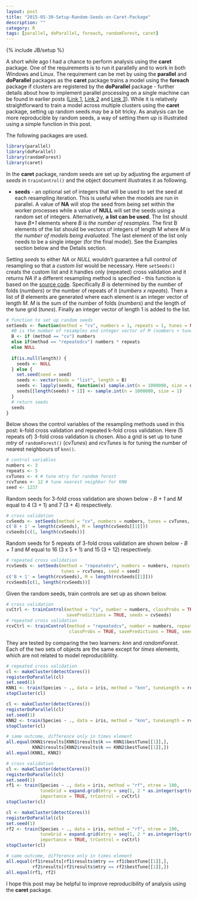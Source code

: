 ```yaml
---
layout: post
title: "2015-05-30-Setup-Random-Seeds-on-Caret-Package"
description: ""
category: R
tags: [parallel, doParallel, foreach, randomForest, caret]
---
```

{% include JB/setup %}

A short while ago I had a chance to perform analysis using the **caret** package. One of the requirements is to run it parallelly and to work in both Windows and Linux. The requirement can be met by using the **parallel** and **doParallel** packages as the **caret** package trains a model using the **foreach** package if clusters are registered by the **doParallel** package - further details about how to implement parallel processing on a single machine can be found in earlier posts ([Link 1](http://jaehyeon-kim.github.io/r/2015/03/14/Parallel-Processing-on-Single-Machine-Part-I/), [Link 2](http://jaehyeon-kim.github.io/r/2015/03/17/Parallel-Processing-on-Single-Machine-Part-II/) and [Link 3](http://jaehyeon-kim.github.io/r/2015/03/19/Parallel-Processing-on-Single-Machine-Part-III/)). While it is relatively straightforward to train a model across multiple clusters using the **caret** package, setting up random seeds may be a bit tricky. As analysis can be more reproducible by random seeds, a way of setting them up is illustrated using a simple function in this post.

The following packages are used.

```r
library(parallel)
library(doParallel)
library(randomForest)
library(caret)
```

In the **caret** package, random seeds are set up by adjusting the argument of *seeds* in `trainControl()` and the object document illustrates it as following.

+ **seeds** - an optional set of integers that will be used to set the seed at each resampling iteration. This is useful when the models are run in parallel. A value of **NA** will stop the seed from being set within the worker processes while a value of **NULL** will set the seeds using a random set of integers. Alternatively, **a list can be used**. The list should have *B+1* elements where *B is the number of resamples*. The first B elements of the list should be vectors of integers of length M where *M is the number of models being evaluated*. The last element of the list only needs to be a single integer (for the final model). See the Examples section below and the Details section.

Setting *seeds* to either *NA* or *NULL* wouldn't guarantee a full control of resampling so that a *custom list* would be necessary. Here `setSeeds()` creats the custom list and it handles only (repeated) cross validation and it returns *NA* if a different resampling method is specified - this function is based on the [source code](https://github.com/topepo/caret/blob/master/pkg/caret/R/train.default.R). Specifically *B* is determined by the number of folds (*numbers*) or the number of repeats of it (*numbers x repeats*). Then a list of *B* elements are generated where each element is an integer vector of length *M*. *M* is the sum of the number of folds (*numbers*) and the length of the tune grid (*tunes*). Finally an integer vector of length 1 is added to the list.

```r
# function to set up random seeds
setSeeds <- function(method = "cv", numbers = 1, repeats = 1, tunes = NULL, seed = 1237) {
  #B is the number of resamples and integer vector of M (numbers + tune length if any)
  B <- if (method == "cv") numbers
  else if(method == "repeatedcv") numbers * repeats
  else NULL
  
  if(is.null(length)) {
    seeds <- NULL
  } else {
    set.seed(seed = seed)
    seeds <- vector(mode = "list", length = B)
    seeds <- lapply(seeds, function(x) sample.int(n = 1000000, size = numbers + ifelse(is.null(tunes), 0, tunes)))
    seeds[[length(seeds) + 1]] <- sample.int(n = 1000000, size = 1)
  }
  # return seeds
  seeds
}
```

Below shows the control variables of the resampling methods used in this post: k-fold cross validation and repeated k-fold cross validation. Here (5 repeats of) 3-fold cross validation is chosen. Also a grid is set up to tune *mtry* of `randomForest()` (*cvTunes*) and *rcvTunes* is for tuning the number of nearest neighbours of `knn()`.

```r
# control variables
numbers <- 3
repeats <- 5
cvTunes <- 4 # tune mtry for random forest
rcvTunes <- 12 # tune nearest neighbor for KNN
seed <- 1237
```

Random seeds for 3-fold cross validation are shown below - *B + 1* and *M* equal to 4 (3 + 1) and 7 (3 + 4) respectively.

```r
# cross validation
cvSeeds <- setSeeds(method = "cv", numbers = numbers, tunes = cvTunes, seed = seed)
c('B + 1' = length(cvSeeds), M = length(cvSeeds[[1]]))
cvSeeds[c(1, length(cvSeeds))]
```

Random seeds for 5 repeats of 3-fold cross validation are shown below - *B + 1* and *M* equal to 16 (3 x 5 + 1) and 15 (3 + 12) respectively.

```r
# repeated cross validation
rcvSeeds <- setSeeds(method = "repeatedcv", numbers = numbers, repeats = repeats, 
                     tunes = rcvTunes, seed = seed)
c('B + 1' = length(rcvSeeds), M = length(rcvSeeds[[1]]))
rcvSeeds[c(1, length(rcvSeeds))]
```

Given the random seeds, train controls are set up as shown below.

```r
# cross validation
cvCtrl <- trainControl(method = "cv", number = numbers, classProbs = TRUE,
                       savePredictions = TRUE, seeds = cvSeeds)
# repeated cross validation
rcvCtrl <- trainControl(method = "repeatedcv", number = numbers, repeats = repeats,
                        classProbs = TRUE, savePredictions = TRUE, seeds = rcvSeeds)
```

They are tested by comparing the two learners: *knn* and *randomForest*. Each of the two sets of objects are the same except for *times* elements, which are not related to model reproduciblility.

```r
# repeated cross validation
cl <- makeCluster(detectCores())
registerDoParallel(cl)
set.seed(1)
KNN1 <- train(Species ~ ., data = iris, method = "knn", tuneLength = rcvTunes, trControl = rcvCtrl)
stopCluster(cl)

cl <- makeCluster(detectCores())
registerDoParallel(cl)
set.seed(1)
KNN2 <- train(Species ~ ., data = iris, method = "knn", tuneLength = rcvTunes, trControl = rcvCtrl)
stopCluster(cl)

# same outcome, difference only in times element
all.equal(KNN1$results[KNN1$results$k == KNN1$bestTune[[1]],], 
          KNN2$results[KNN2$results$k == KNN2$bestTune[[1]],])
all.equal(KNN1, KNN2)

# cross validation
cl <- makeCluster(detectCores())
registerDoParallel(cl)
set.seed(1)
rf1 <- train(Species ~ ., data = iris, method = "rf", ntree = 100,
             tuneGrid = expand.grid(mtry = seq(1, 2 * as.integer(sqrt(ncol(iris) - 1)), by = 1)),
             importance = TRUE, trControl = cvCtrl)
stopCluster(cl)

cl <- makeCluster(detectCores())
registerDoParallel(cl)
set.seed(1)
rf2 <- train(Species ~ ., data = iris, method = "rf", ntree = 100,
             tuneGrid = expand.grid(mtry = seq(1, 2 * as.integer(sqrt(ncol(iris) - 1)), by = 1)),
             importance = TRUE, trControl = cvCtrl)
stopCluster(cl)

# same outcome, difference only in times element
all.equal(rf1$results[rf1$results$mtry == rf1$bestTune[[1]],], 
          rf2$results[rf2$results$mtry == rf2$bestTune[[1]],])
all.equal(rf1, rf2)

```

I hope this post may be helpful to improve reproducibility of analysis using the **caret** package.